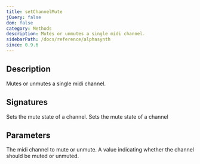 ```yaml
---
title: setChannelMute
jQuery: false
dom: false
category: Methods
description: Mutes or unmutes a single midi channel.
sidebarPath: /docs/reference/alphasynth
since: 0.9.6
---
```


<SinceBadge since="0.9.6" />


## Description
Mutes or unmutes a single midi channel.

## Signatures

<TypeTable>
    <TypeRow type="net" name="void SetChannelMute(int channel, bool mute)">
        Sets the mute state of a channel.
    </TypeRow>
    <TypeRow type="js" name="function setChannelMute(channel, mute)">
        Sets the mute state of a channel
    </TypeRow>
</TypeTable>

## Parameters

<ParameterTable>
    <ParameterRow platform="all" name="channel" type="int">
        The midi channel to mute or unmute.
    </ParameterRow>
    <ParameterRow platform="all" name="solo" type="bool">
        A value indicating whether the channel should be muted or unmuted.
    </ParameterRow>
</ParameterTable>
